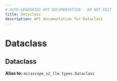 ```yaml
---
# AUTO-GENERATED API DOCUMENTATION - DO NOT EDIT
title: Dataclass
description: API documentation for Dataclass
---
```


# Dataclass

## <ApiType type="Alias" path="calls/structured_call/Dataclass" symbolName="Dataclass" /> Dataclass


**Alias to:** `mirascope_v2_llm.types.Dataclass`
